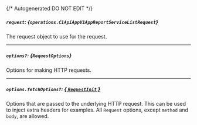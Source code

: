 {/* Autogenerated DO NOT EDIT  */}

##### `request`: *{`operations.C1ApiAppV1AppReportServiceListRequest`}*
The request object to use for the request.

<Collapsible openLabel={Labels.showProperties} closeLabel={Labels.hideProperties}>
  <C1ApiAppV1AppReportServiceListRequest />
</Collapsible>

---
##### `options?`: *{`RequestOptions`}*
Options for making HTTP requests.

---
##### `options.fetchOptions?`: [*{ `RequestInit` }*](https://developer.mozilla.org/en-US/docs/Web/API/Request/Request#options)
Options that are passed to the underlying HTTP request. This can be used to inject extra headers for examples. All `Request` options, except `method` and `body`, are allowed.

